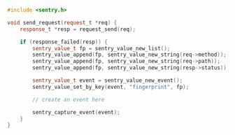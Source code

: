 ```cpp
#include <sentry.h>

void send_request(request_t *req) {
    response_t *resp = request_send(req);

    if (response_failed(resp)) {
        sentry_value_t fp = sentry_value_new_list();
        sentry_value_append(fp, sentry_value_new_string(req->method));
        sentry_value_append(fp, sentry_value_new_string(req->path));
        sentry_value_append(fp, sentry_value_new_string(resp->status));

        sentry_value_t event = sentry_value_new_event();
        sentry_value_set_by_key(event, "fingerprint", fp);

        // create an event here

        sentry_capture_event(event);
    }
}
```
